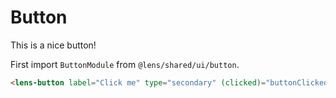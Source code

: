 
<Meta 
    title={meta.title}
    component={meta.component}
    decorators={meta.decorators}
    argTypes={meta.argTypes} />

# Button

This is a nice button!

<Story story={Default} />

First import `ButtonModule` from `@lens/shared/ui/button`.

```html
<lens-button label="Click me" type="secondary" (clicked)="buttonClicked()"></lens-button>
```